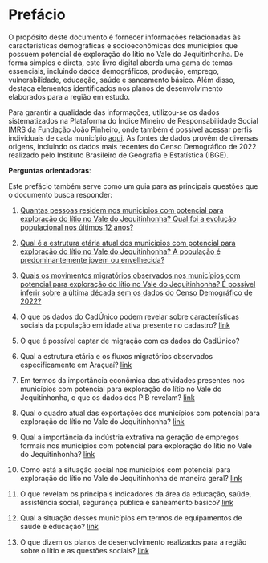 # Prefácio {.unnumbered}

O propósito deste documento é fornecer informações relacionadas às características demográficas e socioeconômicas dos municípios que possuem potencial de exploração do lítio no Vale do Jequitinhonha. De forma simples e direta, este livro digital aborda uma gama de temas essenciais, incluindo dados demográficos, produção, emprego, vulnerabilidade, educação, saúde e saneamento básico. Além disso, destaca elementos identificados nos planos de desenvolvimento elaborados para a região em estudo.

Para garantir a qualidade das informações, utilizou-se os dados sistematizados na Plataforma do Índice Mineiro de Responsabilidade Social [IMRS](https://imrs.fjp.mg.gov.br/) da Fundação João Pinheiro, onde também é possível acessar perfis individuais de cada município [aqui](https://imrs.fjp.mg.gov.br/Perfil). As fontes de dados provêm de diversas origens, incluindo os dados mais recentes do Censo Demográfico de 2022 realizado pelo Instituto Brasileiro de Geografia e Estatística (IBGE).

**Perguntas orientadoras**:

Este prefácio também serve como um guia para as principais questões que o documento busca responder:

1.  [Quantas pessoas residem nos municípios com potencial para exploração do lítio no Vale do Jequitinhonha? Qual foi a evolução populacional nos últimos 12 anos?](1_Demografia.qmd#sec-residentes)

2.  [Qual é a estrutura etária atual dos municípios com potencial para exploração do lítio no Vale do Jequitinhonha? A população é predominantemente jovem ou envelhecida?](1_Demografia.qmd#sec-estrutura-etaria)

3.  [Quais os movimentos migratórios observados nos municípios com potencial para exploração do lítio no Vale do Jequitinhonha? É possível inferir sobre a última década sem os dados do Censo Demográfico de 2022?](temp1.qmd#sec-mig-censo)

4.  O que os dados do CadÚnico podem revelar sobre características sociais da população em idade ativa presente no cadastro? [link](temp2.qmd#sec-cad-unico)

5.  O que é possível captar de migração com os dados do CadÚnico?

6.  Qual a estrutura etária e os fluxos migratórios observados especificamente em Araçuaí? [link](temp3.qmd#sec-fluxo-aracuai)

7.  Em termos da importância econômica das atividades presentes nos municípios com potencial para exploração do lítio no Vale do Jequitinhonha, o que os dados dos PIB revelam? [link](2_Economia.qmd#sec-qt1-economia)

8.  Qual o quadro atual das exportações dos municípios com potencial para exploração do lítio no Vale do Jequitinhonha? [link](2_Economia.qmd#sec-exportacao)

9.  Qual a importância da indústria extrativa na geração de empregos formais nos municípios com potencial para exploração do lítio no Vale do Jequitinhonha? [link](2_Economia.qmd#sec-emprego-formal)

10. Como está a situação social nos municípios com potencial para exploração do lítio no Vale do Jequitinhonha de maneira geral? [link](3_Social.qmd#sec-social-geral)

11. O que revelam os principais indicadores da área da educação, saúde, assistência social, segurança pública e saneamento básico? [link](3_Social.qmd#sec-indicador-educ)

12. Qual a situação desses municípios em termos de equipamentos de saúde e educação? [link](3a_equipamentos_publicos.qmd#sec-equip-publico)

13. O que dizem os planos de desenvolvimento realizados para a região sobre o lítio e as questões sociais? [link](5_Acoes.qmd#sec-acoe-desv)
